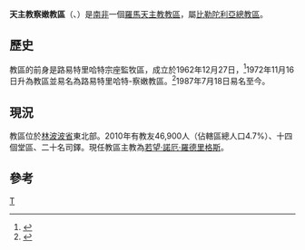 {{Infobox Roman Catholic diocese
|Roman Catholic Diocese of = 天主教察嫩教區
|Latin name of diocese = Dioecesis Tzaneensis
|image = 
|caption = 
|location = [[南非|南非]]
|territory = 林波波省東北部
|population = 46,900
|rite = 拉丁禮
|patron = 
|province = 比勒陀利亞
|established = 1971年
|cathedral = 贖世主主教座堂
|副主教座堂 =
|leadership = 主教
|website = [http://dioceseoftzaneen.org.za/ 官方網頁]
|教宗= 
|metropolitan =
|ordinary = 若望·諾厄·羅德里格斯
|coadjutor bishop = 
|emeritus = 
}}
'''天主教察嫩教區'''（{{lang-la|Dioecesis Tzaneensis}}、{{lang-en|Roman Catholic Diocese of Tzaneen}}）是[[南非|南非]]一個[[羅馬天主教|羅馬天主教]][[教區|教區]]，屬[[天主教比勒陀利亞總教區|比勒陀利亞總教區]]。

==歷史==
教區的前身是路易特里哈特宗座監牧區，成立於1962年12月27日，<ref>{{cite journal
|journal=[[宗座公報|宗座公報]]
|publisher=梵蒂岡出版社
|date=1963年
|volume=55
|title=''Christi mandatum''
|page=943
|url=http://www.vatican.va/archive/aas/documents/AAS%2055%20%5B1963%5D%20-%20ocr.pdf
|access-date=2014-02-03
|archive-date=2010-03-27
|archive-url=https://web.archive.org/web/20100327072014/http://www.vatican.va/archive/aas/documents/AAS%2055%20%5B1963%5D%20-%20ocr.pdf
|dead-url=no
}}</ref>1972年11月16日升為教區並易名為路易特里哈特-察嫩教區。<ref>{{cite journal
|journal=[[宗座公報|宗座公報]]
|publisher=梵蒂岡出版社
|date=1973年
|volume=65
|title=''Christi iussum''
|page=120
|url=http://www.vatican.va/archive/aas/documents/AAS%2065%20%5B1973%5D%20-%20ocr.pdf
|access-date=2014-02-03
|archive-date=2013-03-03
|archive-url=https://web.archive.org/web/20130303053335/http://www.vatican.va/archive/aas/documents/AAS%2065%20[1973]%20-%20ocr.pdf
|dead-url=no
}}</ref>1987年7月18日易名至今。

==現況==
教區位於[[林波波省|林波波省]]東北部。2010年有教友46,900人（佔轄區總人口4.7%）、十四個堂區、二十名司鐸。現任教區主教為[[若望·諾厄·羅德里格斯|若望·諾厄·羅德里格斯]]。

==參考==
{{reflist}}

{{南非天主教教區}}
[[Category:南非天主教教區|T]]